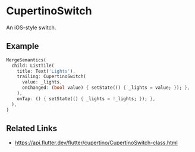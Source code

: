 

<Meta of={CupertinoSwitchStories} />

# CupertinoSwitch

An iOS-style switch.

## Example

```dart liveslice=CupertinoSwitch
MergeSemantics(
  child: ListTile(
    title: Text('Lights'),
    trailing: CupertinoSwitch(
      value: _lights,
      onChanged: (bool value) { setState(() { _lights = value; }); },
    ),
    onTap: () { setState(() { _lights = !_lights; }); },
  ),
)
```

## Related Links

- https://api.flutter.dev/flutter/cupertino/CupertinoSwitch-class.html

